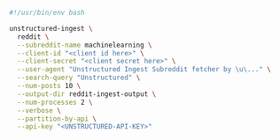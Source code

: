 ```bash Shell
#!/usr/bin/env bash

unstructured-ingest \
  reddit \
  --subreddit-name machinelearning \
  --client-id "<client id here>" \
  --client-secret "<client secret here>" \
  --user-agent "Unstructured Ingest Subreddit fetcher by \u\..." \
  --search-query "Unstructured" \
  --num-posts 10 \
  --output-dir reddit-ingest-output \
  --num-processes 2 \
  --verbose \
  --partition-by-api \
  --api-key "<UNSTRUCTURED-API-KEY>"
```
